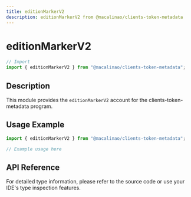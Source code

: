 ```yaml
---
title: editionMarkerV2
description: editionMarkerV2 from @macalinao/clients-token-metadata
---
```


# editionMarkerV2

```typescript
// Import
import { editionMarkerV2 } from "@macalinao/clients-token-metadata";
```

## Description

This module provides the `editionMarkerV2` account for the clients-token-metadata program.

## Usage Example

```typescript
import { editionMarkerV2 } from "@macalinao/clients-token-metadata";

// Example usage here
```

## API Reference

For detailed type information, please refer to the source code or use your IDE's type inspection features.

